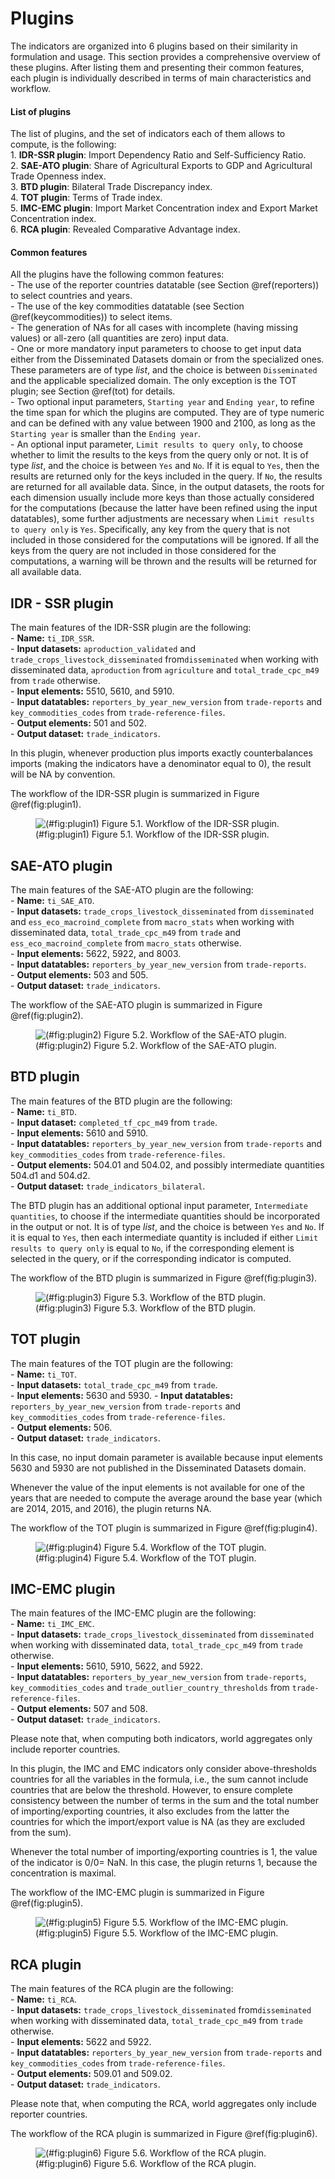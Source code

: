 
# Plugins {#plugins}

The indicators are organized into $6$ plugins based on their similarity in formulation and usage. This section provides a comprehensive overview of these plugins. After listing them and presenting their common features, each plugin is individually described in terms of main characteristics and workflow.

#### List of plugins {-}
The list of plugins, and the set of indicators each of them allows to compute, is the following:\
1. **IDR-SSR plugin**: Import Dependency Ratio and Self-Sufficiency Ratio.\
2. **SAE-ATO plugin**: Share of Agricultural Exports to GDP and Agricultural Trade Openness index.\
3. **BTD plugin**: Bilateral Trade Discrepancy index.\
4. **TOT plugin**: Terms of Trade index.\
5. **IMC-EMC plugin**: Import Market Concentration index and Export Market Concentration index.\
6. **RCA plugin**: Revealed Comparative Advantage index.

#### Common features {-} 
All the plugins have the following common features:\
- The use of the reporter countries datatable (see Section \@ref(reporters)) to select countries and years.\
- The use of the key commodities datatable (see Section \@ref(keycommodities)) to select items.\
- The generation of NAs for all cases with incomplete (having missing values) or all-zero (all quantities are zero) input data.\
- One or more mandatory input parameters to choose to get input data either from the Disseminated Datasets domain or from the specialized ones. These parameters are of type *list*, and the choice is between `Disseminated` and the applicable specialized domain. The only exception is the TOT plugin; see Section \@ref(tot) for details.\
- Two optional input parameters, `Starting year` and `Ending year`, to refine the time span for which the plugins are computed. They are of type numeric and can be defined with any value between $1900$ and $2100$, as long as the `Starting year` is smaller than the `Ending year`.\
- An optional input parameter, `Limit results to query only`, to choose whether to limit the results to the keys from the query only or not. It is of type *list*, and the choice is between `Yes` and `No`. If it is equal to `Yes`, then the results are returned only for the keys included in the query. If `No`, the results are returned for all available data. Since, in the output datasets, the roots for each dimension usually include more keys than those actually considered for the computations (because the latter have been refined using the input datatables), some further adjustments are necessary when `Limit results to query only` is `Yes`. Specifically, any key from the query that is not included in those considered for the computations will be ignored. If all the keys from the query are not included in those considered for the computations, a warning will be thrown and the results will be returned for all available data.



## IDR - SSR plugin

The main features of the IDR-SSR plugin are the following:\
- **Name:** `ti_IDR_SSR`.\
- **Input datasets:** `aproduction_validated` and `trade_crops_livestock_disseminated` from`disseminated` when working with disseminated data, `aproduction` from `agriculture` and `total_trade_cpc_m49` from `trade` otherwise.\
- **Input elements:** $5510$, $5610$, and $5910$.\
- **Input datatables:** `reporters_by_year_new_version` from `trade-reports` and `key_commodities_codes` from `trade-reference-files`.\
- **Output elements:** $501$ and $502$.\
- **Output dataset:** `trade_indicators`.

In this plugin, whenever production plus imports exactly counterbalances imports (making the indicators have a denominator equal to $0$), the result will be NA by convention.

The workflow of the IDR-SSR plugin is summarized in Figure \@ref(fig:plugin1).

![(\#fig:plugin1) Figure 5.1. Workflow of the IDR-SSR plugin.](./images/plugin1.png)

## SAE-ATO plugin

The main features of the SAE-ATO plugin are the following:\
- **Name:** `ti_SAE_ATO`.\
- **Input datasets:** `trade_crops_livestock_disseminated` from `disseminated` and `ess_eco_macroind_complete` from `macro_stats` when working with disseminated data, `total_trade_cpc_m49` from `trade` and `ess_eco_macroind_complete` from `macro_stats` otherwise.\
- **Input elements:** $5622$, $5922$, and $8003$.\
- **Input datatables:** `reporters_by_year_new_version` from `trade-reports`.\
- **Output elements:** $503$ and $505$.\
- **Output dataset:** `trade_indicators`.

The workflow of the SAE-ATO plugin is summarized in Figure \@ref(fig:plugin2).

![(\#fig:plugin2) Figure 5.2. Workflow of the SAE-ATO plugin.](./images/plugin2.png)


## BTD plugin

The main features of the BTD plugin are the following:\
- **Name:** `ti_BTD`.\
- **Input dataset:** `completed_tf_cpc_m49` from `trade`.\
- **Input elements:** $5610$ and $5910$.\
- **Input datatables:** `reporters_by_year_new_version` from `trade-reports` and `key_commodities_codes` from `trade-reference-files`.\
- **Output elements:** $504.01$ and $504.02$, and possibly intermediate quantities $504.\text{d}1$ and $504.\text{d}2$.\
- **Output dataset:** `trade_indicators_bilateral`.

The BTD plugin has an additional optional input parameter, `Intermediate quantities`, to choose if the intermediate quantities should be incorporated in the output or not. It is of type *list*, and the choice is between `Yes` and `No`. If it is equal to `Yes`, then each intermediate quantity is included if either `Limit results to query only` is equal to `No`, if the corresponding element is selected in the query, or if the corresponding indicator is computed.

The workflow of the BTD plugin is summarized in Figure \@ref(fig:plugin3).

![(\#fig:plugin3) Figure 5.3. Workflow of the BTD plugin.](./images/plugin3.png)


## TOT plugin {#tot}

The main features of the TOT plugin are the following:\
- **Name:** `ti_TOT`.\
- **Input datasets:** `total_trade_cpc_m49` from `trade`.\
- **Input elements:** $5630$ and $5930$.
- **Input datatables:** `reporters_by_year_new_version` from `trade-reports` and `key_commodities_codes` from `trade-reference-files`.\
- **Output elements:** $506$.\
- **Output dataset:** `trade_indicators`.

In this case, no input domain parameter is available because input elements $5630$ and $5930$ are not published in the Disseminated Datasets domain.

Whenever the value of the input elements is not available for one of the years that are needed to compute the average around the base year (which are $2014$, $2015$, and $2016$), the plugin returns NA.

The workflow of the TOT plugin is summarized in Figure \@ref(fig:plugin4).

![(\#fig:plugin4) Figure 5.4. Workflow of the TOT plugin.](./images/plugin4.png)


## IMC-EMC plugin

The main features of the IMC-EMC plugin are the following:\
- **Name:** `ti_IMC_EMC`.\
- **Input datasets:** `trade_crops_livestock_disseminated` from `disseminated` when working with disseminated data, `total_trade_cpc_m49` from `trade` otherwise.\
- **Input elements:** $5610$, $5910$, $5622$, and $5922$.\
- **Input datatables:** `reporters_by_year_new_version` from `trade-reports`, `key_commodities_codes` and `trade_outlier_country_thresholds` from `trade-reference-files`.\
- **Output elements:** $507$ and $508$.\
- **Output dataset:** `trade_indicators`.

Please note that, when computing both indicators, world aggregates only
include reporter countries.

In this plugin, the IMC and EMC indicators only consider above-thresholds countries for all the variables in the formula, i.e., the sum cannot include countries that are below the threshold. However, to ensure complete consistency between the number of terms in the sum and the total number of importing/exporting countries, it also excludes from the latter the countries for which the import/export value is NA (as they are excluded from the sum).

Whenever the total number of importing/exporting countries is $1$, the value of the indicator is $0/0=$ NaN. In this case, the plugin returns $1$, because the concentration is maximal.

The workflow of the IMC-EMC plugin is summarized in Figure \@ref(fig:plugin5).

![(\#fig:plugin5) Figure 5.5. Workflow of the IMC-EMC plugin.](./images/plugin5.png)


## RCA plugin

The main features of the RCA plugin are the following:\
- **Name:** `ti_RCA`.\
- **Input datasets:** `trade_crops_livestock_disseminated` from`disseminated` when working with disseminated data, `total_trade_cpc_m49` from `trade` otherwise.\
- **Input elements:** $5622$ and $5922$.\
- **Input datatables:** `reporters_by_year_new_version` from `trade-reports` and `key_commodities_codes` from `trade-reference-files`.\
- **Output elements:** $509.01$ and $509.02$.\
- **Output dataset:** `trade_indicators`.

Please note that, when computing the RCA, world aggregates only include reporter countries.

The workflow of the RCA plugin is summarized in Figure \@ref(fig:plugin6).

![(\#fig:plugin6) Figure 5.6. Workflow of the RCA plugin.](./images/plugin6.png)